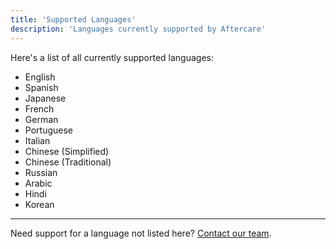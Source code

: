 ```yaml
---
title: 'Supported Languages'
description: 'Languages currently supported by Aftercare'
---
```


Here's a list of all currently supported languages:

- English
- Spanish
- Japanese
- French
- German
- Portuguese
- Italian
- Chinese (Simplified)
- Chinese (Traditional)
- Russian
- Arabic
- Hindi
- Korean

---

Need support for a language not listed here? [Contact our team](mailto:anand@getaftercare.com).